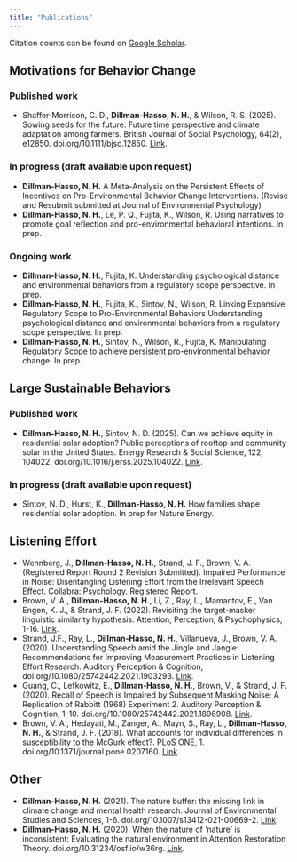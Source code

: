 ```yaml
---
title: "Publications"
---
```

Citation counts can be found on [Google Scholar](https://scholar.google.com/citations?user=xxDtDtwAAAAJ&hl=en).

## Motivations for Behavior Change
### Published work
- Shaffer‐Morrison, C. D., **Dillman‐Hasso, N. H.**, & Wilson, R. S. (2025). Sowing seeds for the future: Future time perspective and climate adaptation among farmers. British Journal of Social Psychology, 64(2), e12850. doi.org/10.1111/bjso.12850. [Link](https://doi.org/10.1111/bjso.12850).

### In progress (draft available upon request)
- **Dillman-Hasso, N. H.** A Meta-Analysis on the Persistent Effects of Incentives on Pro-Environmental Behavior Change Interventions. (Revise and Resubmit submitted at Journal of Environmental Psychology)
- **Dillman-Hasso, N. H.**, Le, P. Q., Fujita, K., Wilson, R. Using narratives to promote goal reflection and pro-environmental behavioral intentions. In prep.

### Ongoing work
- **Dillman-Hasso, N. H.**, Fujita, K. Understanding psychological distance and environmental behaviors from a regulatory scope perspective. In prep.
- **Dillman-Hasso, N. H.**, Fujita, K., Sintov, N., Wilson, R. Linking Expansive Regulatory Scope to Pro-Environmental Behaviors Understanding psychological distance and environmental behaviors from a regulatory scope perspective. In prep.
- **Dillman-Hasso, N. H.**, Sintov, N., Wilson, R., Fujita, K. Manipulating Regulatory Scope to achieve persistent pro-environmental behavior change. In prep.

## Large Sustainable Behaviors
### Published work
- **Dillman-Hasso, N. H.**, Sintov, N. D. (2025). Can we achieve equity in residential solar adoption? Public perceptions of rooftop and community solar in the United States. Energy Research & Social Science, 122, 104022. doi.org/10.1016/j.erss.2025.104022. [Link](https://doi.org/10.1016/j.erss.2025.104022).

### In progress (draft available upon request)
- Sintov, N. D., Hurst, K., **Dillman-Hasso, N. H.** How families shape residential solar adoption. In prep for Nature Energy.

## Listening Effort
- Wennberg, J., **Dillman-Hasso, N. H.**, Strand, J. F., Brown, V. A. (Registered Report Round 2 Revision Submitted). Impaired Performance in Noise: Disentangling Listening Effort from the Irrelevant Speech Effect. Collabra: Psychology. Registered Report.
- Brown, V. A., **Dillman-Hasso, N. H.**, Li, Z., Ray, L., Mamantov, E., Van Engen, K. J., & Strand, J. F. (2022). Revisiting the target-masker linguistic similarity hypothesis. Attention, Perception, & Psychophysics, 1-16. [Link](https://doi.org/10.3758/s13414-022-02486-3).
- Strand, J.F., Ray, L., **Dillman-Hasso, N. H.**, Villanueva, J., Brown, V. A. (2020). Understanding Speech amid the Jingle and Jangle: Recommendations for Improving Measurement Practices in Listening Effort Research. Auditory Perception & Cognition, doi.org/10.1080/25742442.2021.1903293. [Link](https://doi.org/10.1080/25742442.2021.1903293).
- Guang, C., Lefkowitz, E., **Dillman-Hasso, N. H.**, Brown, V., & Strand, J. F. (2020). Recall of Speech is Impaired by Subsequent Masking Noise: A Replication of Rabbitt (1968) Experiment 2. Auditory Perception & Cognition, 1-10. doi.org/10.1080/25742442.2021.1896908. [Link](https://doi.org/10.1080/25742442.2021.1896908).
- Brown, V. A., Hedayati, M., Zanger, A., Mayn, S., Ray, L., **Dillman-Hasso, N. H.**, & Strand, J. F. (2018). What accounts for individual differences in susceptibility to the McGurk effect?. PLoS ONE, 1. doi.org/10.1371/journal.pone.0207160. [Link](https://doi.org/10.1371/journal.pone.0207160).

## Other
- **Dillman-Hasso, N. H.** (2021). The nature buffer: the missing link in climate change and mental health research. Journal of Environmental Studies and Sciences, 1-6. doi.org/10.1007/s13412-021-00669-2. [Link](https://doi.org/10.1007/s13412-021-00669-2).
- **Dillman-Hasso, N. H.** (2020). When the nature of ‘nature’ is inconsistent: Evaluating the natural environment in Attention Restoration Theory. doi.org/10.31234/osf.io/w36rg. [Link](https://doi.org/10.31234/osf.io/w36rg).